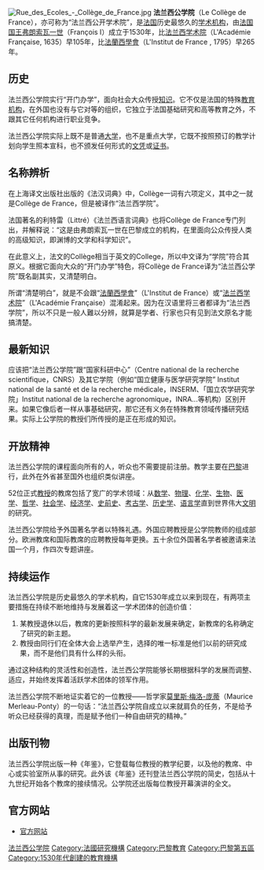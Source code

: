 {{unreferenced|time=2009-11-25T01:10:51+00:00}}
[[File:Rue_des_Ecoles_-_Collège_de_France.jpg|thumb]]
'''法兰西公学院'''（Le Collège de France），亦可称为“法兰西公开学术院”，是[[法国|法国]]历史最悠久的[[学术机构|学术机构]]，由[[法国国王|法国国王]][[弗朗索瓦一世|弗朗索瓦一世]]（François I）成立于1530年，比[[法兰西学术院|法兰西学术院]]（L'Académie Française, 1635）早105年，比[[法蘭西學會|法蘭西學會]]（L'Institut de France , 1795）早265年。

== 历史==
法兰西公学院实行“开门办学”，面向社会大众传授[[知识|知识]]。它不仅是法国的特殊[[教育机构|教育机构]]，在外国也没有与它对等的组织，它独立于法国基础研究和高等教育之外，不跟其它任何机构进行职业竞争。

法兰西公学院实际上既不是普通[[大学|大学]]，也不是重点大学，它既不按照预订的教学计划向学生照本宣科，也不颁发任何形式的[[文凭|文凭]]或[[证书|证书]]。

== 名称辨析 ==
在上海译文出版社出版的《法汉词典》中，Collège一词有六项定义，其中之一就是Collège de France，但是被译作“法兰西学院”。

法国著名的利特雷（Littré）《法兰西语言词典》也将Collège de France专门列出，并解释说：“这是由弗朗索瓦一世在巴黎成立的机构，在里面向公众传授人类的高级知识，即渊博的文学和科学知识”。

在此意义上，法文的Collège相当于英文的College，所以中文译为“学院”符合其原义。根据它面向大众的“开门办学”特色，将Collège de France译为“法兰西公学院”既名副其实，又清楚明白。

所谓“清楚明白”，就是不会跟“[[法兰西学会|法蘭西學會]]”（L'Institut de France）或“[[法兰西学术院|法兰西学术院]]”（L'Académie Française）混淆起来。因为在汉语里将三者都译为“法兰西学院”，所以不只是一般人難以分辨，就算是学者、行家也只有见到法文原名才能搞清楚。

== 最新知识 ==
应该把“法兰西公学院”跟“国家科研中心”（Centre national de la recherche scientifique，CNRS）及其它学院（例如“国立健康与医学研究学院” Institut national de la santé et de la recherche médicale，INSERM、「国立农学研究学院」Institut national de la recherche agronomique，INRA...等机构）区别开来。如果它像后者一样从事基础研究，那它还有义务在特殊教育领域传播研究结果。实际上公学院的教授们所传授的是正在形成的知识。

== 开放精神 ==
法兰西公学院的课程面向所有的人，听众也不需要提前注册。教学主要在[[巴黎|巴黎]]进行，此外在外省甚至国外也组织类似讲座。

52位正式[[教授|教授]]的教席包括了宽广的学术领域：从[[数学|数学]]、[[物理|物理]]、[[化学|化学]]、[[生物|生物]]、[[医学|医学]]、[[哲学|哲学]]、[[社会学|社会学]]、[[经济学|经济学]]、[[史前史|史前史]]、[[考古学|考古学]]、[[历史学|历史学]]、[[语言学|语言学]]直到世界伟大[[文明|文明]]的研究。

法兰西公学院给予外国著名学者以特殊礼遇。外国应聘教授是公学院教师的组成部分。欧洲教席和国际教席的应聘教授每年更换。五十余位外国著名学者被邀请来法国一个月，作四次专题讲座。

== 持续运作 ==
法兰西公学院是历史最悠久的学术机构，自它1530年成立以来到现在，有两项主要措施在持续不断地维持与发展着这一学术团体的创造价值：

# 某教授退休以后，教席的更新按照科学的最新发展来确定，新教席的名称确定了研究的新主题。
# 教授由同行们在全体大会上选举产生，选择的唯一标准是他们以前的研究成果，而不是他们具有什么样的头衔。

通过这种结构的灵活性和创造性，法兰西公学院能够长期根据科学的发展而调整、适应，并始终发挥着活跃学术团体的领军作用。

法兰西公学院不断地证实着它的一位教授——哲学家[[莫里斯·梅洛-庞蒂|莫里斯·梅洛-庞蒂]]（Maurice Merleau-Ponty）的一句话：“法兰西公学院自成立以来就肩负的任务，不是给予听众已经获得的真理，而是赋予他们一种自由研究的精神。”

== 出版刊物 ==
法兰西公学院出版一种《年鉴》，它登载每位教授的教学纪要，以及他的教席、中心或实验室所从事的研究。此外该《年鉴》还刊登法兰西公学院的简史，包括从十九世纪开始各个教席的接续情况。公学院还出版每位教授开幕演讲的全文。

== 官方网站 ==
*[http://www.college-de-france.fr 官方网站] {{Wayback|url=http://www.college-de-france.fr/ |date=20070712185344 }}

{{Authority control}}
[[Category:法兰西公学院|]]
[[Category:法國研究機構|Category:法國研究機構]]
[[Category:巴黎教育|Category:巴黎教育]]
[[Category:巴黎第五區|Category:巴黎第五區]]
[[Category:1530年代創建的教育機構|Category:1530年代創建的教育機構]]